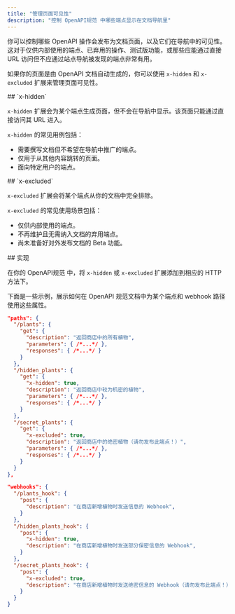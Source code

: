 ```yaml
---
title: "管理页面可见性"
description: "控制 OpenAPI规范 中哪些端点显示在文档导航里"
---
```


你可以控制哪些 OpenAPI 操作会发布为文档页面，以及它们在导航中的可见性。这对于仅供内部使用的端点、已弃用的操作、测试版功能，或那些应能通过直接 URL 访问但不应通过站点导航被发现的端点非常有用。

如果你的页面是由 OpenAPI 文档自动生成的，你可以使用 `x-hidden` 和 `x-excluded` 扩展来管理页面可见性。



<div id="x-hidden">
  ## `x-hidden`
</div>

`x-hidden` 扩展会为某个端点生成页面，但不会在导航中显示。该页面只能通过直接访问其 URL 进入。

`x-hidden` 的常见用例包括：

- 需要撰写文档但不希望在导航中推广的端点。
- 仅用于从其他内容跳转的页面。
- 面向特定用户的端点。



<div id="x-excluded">
  ## `x-excluded`
</div>

`x-excluded` 扩展会将某个端点从你的文档中完全排除。

`x-excluded` 的常见使用场景包括：

- 仅供内部使用的端点。
- 不再维护且无需纳入文档的弃用端点。
- 尚未准备好对外发布文档的 Beta 功能。



<div id="implementation">
  ## 实现
</div>

在你的 OpenAPI规范 中，将 `x-hidden` 或 `x-excluded` 扩展添加到相应的 HTTP 方法下。

下面是一些示例，展示如何在 OpenAPI 规范文档中为某个端点和 webhook 路径使用这些属性。

```json {11, 19}
"paths": {
  "/plants": {
    "get": {
      "description": "返回商店中的所有植物",
      "parameters": { /*...*/ },
      "responses": { /*...*/ }
    }
  },
  "/hidden_plants": {
    "get": {
      "x-hidden": true,
      "description": "返回商店中较为机密的植物",
      "parameters": { /*...*/ },
      "responses": { /*...*/ }
    }
  },
  "/secret_plants": {
    "get": {
      "x-excluded": true,
      "description": "返回商店中的绝密植物（请勿发布此端点！）",
      "parameters": { /*...*/ },
      "responses": { /*...*/ }
    }
  }
},
```

```json {9, 15}
"webhooks": {
  "/plants_hook": {
    "post": {
      "description": "在商店新增植物时发送信息的 Webhook",
    }
  },
  "/hidden_plants_hook": {
    "post": {
      "x-hidden": true,
      "description": "在商店新增植物时发送部分保密信息的 Webhook",
    }
  },
  "/secret_plants_hook": {
    "post": {
      "x-excluded": true,
      "description": "在商店新增植物时发送绝密信息的 Webhook（请勿发布此端点！）"
    }
  }
}
```
